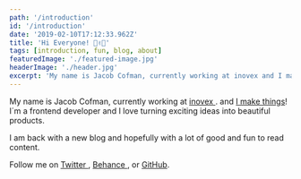```yaml
---
path: '/introduction'
id: '/introduction'
date: '2019-02-10T17:12:33.962Z'
title: 'Hi Everyone! 👋✌️🙋'
tags: [introduction, fun, blog, about]
featuredImage: './featured-image.jpg'
headerImage: './header.jpg'
excerpt: 'My name is Jacob Cofman, currently working at inovex and I make things! I´m a frontend developer and I love turning exciting ideas into beautiful products.'
---
```


My name is Jacob Cofman, currently working at <a href="https://inovex.de">inovex </a>. and <a href="https://github.com/JCofman">I make things</a>!
I´m a frontend developer and I love turning exciting ideas into beautiful products.

I am back with a new blog and hopefully with a lot of good and fun to read content.

Follow me on <a href="https://twitter.com/JCofman">Twitter </a>, <a href="https://www.behance.net/cofmanjacob2a8">Behance </a>, or <a href="https://github.com/JCofman">GitHub</a>.
